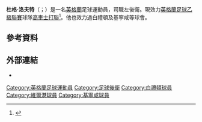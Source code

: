 '''杜格·洛夫特'''（{{lang-en|Doug Loft}}；{{bd|1986年|12月26日|catidx=Loft, Doug}}）是一名[[英格蘭|英格蘭]]足球運動員，司職左後衛。現效力[[英格蘭足球乙級聯賽|英格蘭足球乙級聯賽]]球隊[[科尔切斯特联足球俱乐部|高車士打聯]]<ref>{{cite web|url=http://www.bbc.co.uk/sport/0/football/27782160|title=Doug Loft: Gillingham sign Port Vale midfielder|publisher=BBC|date=10 June 2014|accessdate=10 June 2014|archive-date=2014-06-13|archive-url=https://web.archive.org/web/20140613080335/http://www.bbc.co.uk/sport/0/football/27782160|dead-url=no}}</ref>。他也效力過白禮頓及基寧咸等球會。

==參考資料==
{{Reflist}}

==外部連結==
*{{soccerbase|43414|杜格·洛夫特}}

{{DEFAULTSORT:Loft, Doug}}
[[Category:英格蘭足球運動員|Category:英格蘭足球運動員]]
[[Category:足球後衛|Category:足球後衛]]
[[Category:白禮頓球員|Category:白禮頓球員]]
[[Category:維爾港球員|Category:維爾港球員]]
[[Category:基寧咸球員|Category:基寧咸球員]]

{{Sport-bio-stub}}